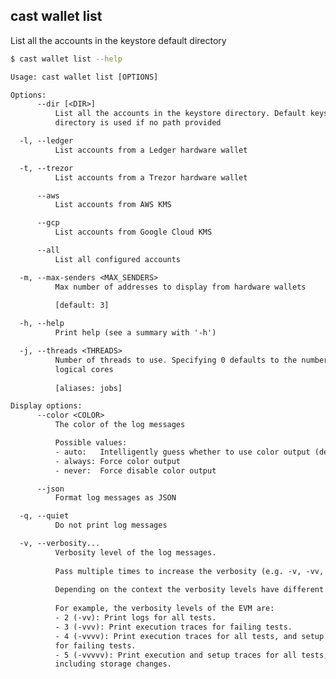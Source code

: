## cast wallet list

List all the accounts in the keystore default directory

```bash
$ cast wallet list --help
```

```txt
Usage: cast wallet list [OPTIONS]

Options:
      --dir [<DIR>]
          List all the accounts in the keystore directory. Default keystore
          directory is used if no path provided

  -l, --ledger
          List accounts from a Ledger hardware wallet

  -t, --trezor
          List accounts from a Trezor hardware wallet

      --aws
          List accounts from AWS KMS

      --gcp
          List accounts from Google Cloud KMS

      --all
          List all configured accounts

  -m, --max-senders <MAX_SENDERS>
          Max number of addresses to display from hardware wallets
          
          [default: 3]

  -h, --help
          Print help (see a summary with '-h')

  -j, --threads <THREADS>
          Number of threads to use. Specifying 0 defaults to the number of
          logical cores
          
          [aliases: jobs]

Display options:
      --color <COLOR>
          The color of the log messages

          Possible values:
          - auto:   Intelligently guess whether to use color output (default)
          - always: Force color output
          - never:  Force disable color output

      --json
          Format log messages as JSON

  -q, --quiet
          Do not print log messages

  -v, --verbosity...
          Verbosity level of the log messages.
          
          Pass multiple times to increase the verbosity (e.g. -v, -vv, -vvv).
          
          Depending on the context the verbosity levels have different meanings.
          
          For example, the verbosity levels of the EVM are:
          - 2 (-vv): Print logs for all tests.
          - 3 (-vvv): Print execution traces for failing tests.
          - 4 (-vvvv): Print execution traces for all tests, and setup traces
          for failing tests.
          - 5 (-vvvvv): Print execution and setup traces for all tests,
          including storage changes.
```